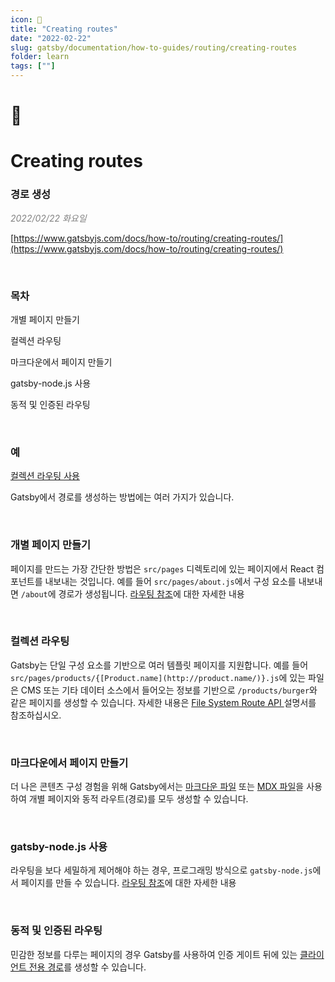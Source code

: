 ```yaml
---
icon: 📖
title: "Creating routes"
date: "2022-02-22"
slug: gatsby/documentation/how-to-guides/routing/creating-routes
folder: learn
tags: [""]
---
```


# 📖
# Creating routes

### 경로 생성

<div style="color:gray; font-style:italic;">2022/02/22 화요일</div>

[https://www.gatsbyjs.com/docs/how-to/routing/creating-routes/](https://www.gatsbyjs.com/docs/how-to/routing/creating-routes/)

<br />

### **목차**

개별 페이지 만들기

컬렉션 라우팅

마크다운에서 페이지 만들기

gatsby-node.js 사용

동적 및 인증된 라우팅

<br />

### 예

[컬렉션 라우팅 사용](https://github.com/gatsbyjs/gatsby/tree/master/examples/route-api)

Gatsby에서 경로를 생성하는 방법에는 여러 가지가 있습니다.

<br />

### **개별 페이지 만들기**

페이지를 만드는 가장 간단한 방법은 `src/pages` 디렉토리에 있는 페이지에서 React 컴포넌트를 내보내는 것입니다. 예를 들어 `src/pages/about.js`에서 구성 요소를 내보내면 `/about`에 경로가 생성됩니다. [라우팅 참조](https://www.gatsbyjs.com/docs/reference/routing/creating-routes/#define-routes-in-srcpages)에 대한 자세한 내용

<br />

### 컬렉션 라우팅

Gatsby는 단일 구성 요소를 기반으로 여러 템플릿 페이지를 지원합니다. 예를 들어 `src/pages/products/{[Product.name](http://product.name/)}.js`에 있는 파일은 CMS 또는 기타 데이터 소스에서 들어오는 정보를 기반으로 `/products/burger`와 같은 페이지를 생성할 수 있습니다. 자세한 내용은  [File System Route API ](https://www.notion.so/File-System-Route-API-192a7df6df884ba6b8d3822e0398e97e)  설명서를 참조하십시오.

<br />

### 마크다운에서 페이지 만들기

더 나은 콘텐츠 구성 경험을 위해 Gatsby에서는 [마크다운 파일](https://www.gatsbyjs.com/docs/how-to/routing/adding-markdown-pages/) 또는 [MDX 파일](https://www.gatsbyjs.com/docs/how-to/routing/mdx/)을 사용하여 개별 페이지와 동적 라우트(경로)를 모두 생성할 수 있습니다.

<br />

### gatsby-node.js 사용

라우팅을 보다 세밀하게 제어해야 하는 경우, 프로그래밍 방식으로 `gatsby-node.js`에서 페이지를 만들 수 있습니다. [라우팅 참조](https://www.gatsbyjs.com/docs/reference/routing/creating-routes/#using-gatsby-nodejs)에 대한 자세한 내용

<br />

### 동적 및 인증된 라우팅

민감한 정보를 다루는 페이지의 경우 Gatsby를 사용하여 인증 게이트 뒤에 있는 [클라이언트 전용 경로](https://www.gatsbyjs.com/docs/how-to/routing/client-only-routes-and-user-authentication/)를 생성할 수 있습니다.
